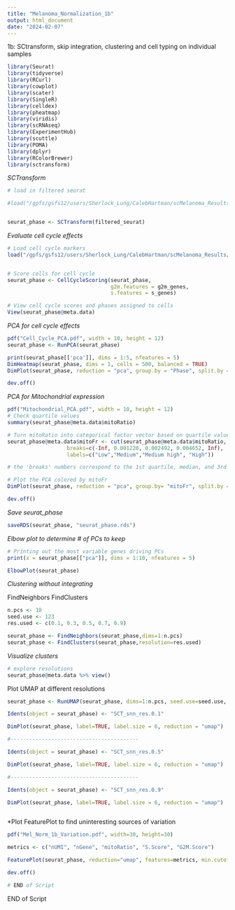```yaml
---
title: "Melanoma_Normalization_1b"
output: html_document
date: "2024-02-07"
---
```



1b: SCtransform, skip integration, clustering and cell typing on individual samples 

```r
library(Seurat)
library(tidyverse)
library(RCurl)
library(cowplot)
library(scater)
library(SingleR)
library(celldex)
library(pheatmap)
library(viridis)
library(scRNAseq)
library(ExperimentHub)
library(scuttle)
library(POMA)
library(dplyr)
library(RColorBrewer)
library(sctransform)

```



*SCTransform*

```r
# load in filtered seurat

#load("/gpfs/gsfs12/users/Sherlock_Lung/CalebHartman/scMelanoma_Results/final_filtered_seurat.RData")


seurat_phase <- SCTransform(filtered_seurat)


```

*Evaluate cell cycle effects*
```r

# Load cell cycle markers
load("/gpfs/gsfs12/users/Sherlock_Lung/CalebHartman/scMelanoma_Results/cycle.rda")


# Score cells for cell cycle
seurat_phase <- CellCycleScoring(seurat_phase, 
                                 g2m.features = g2m_genes, 
                                 s.features = s_genes)

# View cell cycle scores and phases assigned to cells                                 
View(seurat_phase@meta.data)               

```



*PCA for cell cycle effects*

```r

pdf("Cell_Cycle_PCA.pdf", width = 10, height = 12)
seurat_phase <- RunPCA(seurat_phase)

print(seurat_phase[['pca']], dims = 1:5, nfeatures = 5)
DimHeatmap(seurat_phase, dims = 1, cells = 500, balanced = TRUE)
DimPlot(seurat_phase, reduction = "pca", group.by = "Phase", split.by = "Phase")

dev.off()

```

*PCA for Mitochondrial expression*

```r
pdf("Mitochondrial_PCA.pdf", width = 10, height = 12)
# Check quartile values
summary(seurat_phase@meta.data$mitoRatio)

# Turn mitoRatio into categorical factor vector based on quartile values
seurat_phase@meta.data$mitoFr <- cut(seurat_phase@meta.data$mitoRatio, 
                   breaks=c(-Inf, 0.001220, 0.002492, 0.004652, Inf), 
                   labels=c("Low","Medium","Medium high", "High"))

# the 'breaks' numbers correspond to the 1st quartile, median, and 3rd quartile respectively 

# Plot the PCA colored by mitoFr
DimPlot(seurat_phase, reduction = "pca", group.by= "mitoFr", split.by = "mitoFr")

dev.off()
```


*Save seurat_phase*

```r

saveRDS(seurat_phase, "seurat_phase.rds")


```

*Elbow plot to determine # of PCs to keep*

```r

# Printing out the most variable genes driving PCs
print(x = seurat_phase[["pca"]], dims = 1:10, nfeatures = 5)

ElbowPlot(seurat_phase)


```


*Clustering without integrating*

FindNeighbors
FindClusters


```r
n.pcs <- 10
seed.use <- 123
res.used <- c(0.1, 0.3, 0.5, 0.7, 0.9)

seurat_phase <- FindNeighbors(seurat_phase,dims=1:n.pcs)
seurat_phase <- FindClusters(seurat_phase,resolution=res.used)


```


*Visualize clusters*
```r
# explore resolutions 
seurat_phase@meta.data %>% view()


```

Plot UMAP at different resolutions
```r

seurat_phase <- RunUMAP(seurat_phase, dims=1:n.pcs, seed.use=seed.use, reduction = 'pca')

Idents(object = seurat_phase) <- "SCT_snn_res.0.1"

DimPlot(seurat_phase, label=TRUE, label.size = 6, reduction = "umap") 

#-----------------------------------------

Idents(object = seurat_phase) <- "SCT_snn_res.0.5"

DimPlot(seurat_phase, label=TRUE, label.size = 6, reduction = "umap")

#-----------------------------------------

Idents(object = seurat_phase) <- "SCT_snn_res.0.9"

DimPlot(seurat_phase, label=TRUE, label.size = 6, reduction = "umap") 



```



*Plot FeaturePlot to find uninteresting sources of variation

```r

pdf("Mel_Norm_1b_Variation.pdf", width=30, height=30)

metrics <- c("nUMI", "nGene", "mitoRatio", "S.Score", "G2M.Score")

FeaturePlot(seurat_phase, reduction="umap", features=metrics, min.cutoff="q10", max.cutoff="q90", pt.size=0.1, label = TRUE, order = TRUE)

dev.off()

# END of Script
```
END of Script

